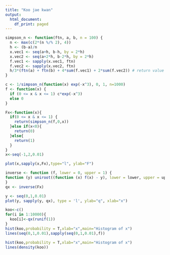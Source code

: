 ---
title: "Koo jae kwan"
output:
  html_document:
    df_print: paged
---

```{r}
simpson_n <- function(ftn, a, b, n = 100) {
  n <- max(c(2*(n %/% 2), 4))
  h <- (b-a)/n
  x.vec1 <- seq(a+h, b-h, by = 2*h)
  x.vec2 <- seq(a+2*h, b-2*h, by = 2*h)
  f.vec1 <- sapply(x.vec1, ftn)
  f.vec2 <- sapply(x.vec2, ftn)
  h/3*(ftn(a) + ftn(b) + 4*sum(f.vec1) + 2*sum(f.vec2)) # return value
}
```
```{r}
c <- 1/simpson_n(function(x) exp(-x^3), 0, 1, n=1000)
f <- function(x) {
  if (0 <= x & x <= 1) c*exp(-x^3)
  else 0
}
```
```{r}
Fx<-function(x){
  if(0 <= x & x <= 1) {
    return(simpson_n(f,0,x))
  }else if(x<0){
    return(0)
  }else{
    return(1)
  }
}
x<-seq(-1,2,0.01)

plot(x,sapply(x,Fx),type="l", ylab="F")
```
```{r}
inverse <- function (f, lower = 0, upper = 1) {
function (y) uniroot((function (x) f(x) - y), lower = lower, upper = upper)[[1]]
}
qx <- inverse(Fx)
```
```{r}
y <- seq(0,1,0.01)
plot(y, sapply(y, qx), type = 'l', ylab="q", xlab="x")
```
```{r}
koo<-c()
for(i in 1:10000){
  koo[i]<-qx(runif(1))
}
hist(koo,probability = T,xlab="x",main="Histogram of x")
lines(seq(0,1,0.01),sapply(seq(0,1,0.01),f))
```
```{r}
hist(koo,probability = T,xlab="x",main="Histogram of x")
lines(density(koo))
```



